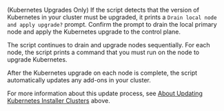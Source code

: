 (Kubernetes Upgrades Only) If the script detects that the version of Kubernetes in your cluster must be upgraded, it prints a `Drain local node and apply upgrade?` prompt. Confirm the prompt to drain the local primary node and apply the Kubernetes upgrade to the control plane.

   The script continues to drain and upgrade nodes sequentially. For each node, the script prints a command that you must run on the node to upgrade Kubernetes. 

   After the Kubernetes upgrade on each node is complete, the script automatically updates any add-ons in your cluster.

   For more information about this update process, see [About Updating Kubernetes Installer Clusters](#overview) above.